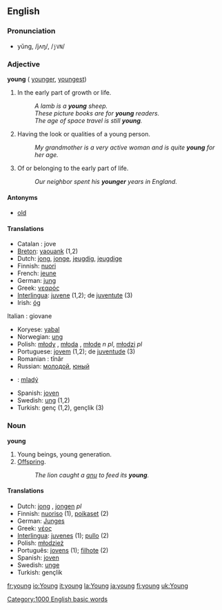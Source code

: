 ==English==

===Pronunciation===
*yŭng, /jʌŋ/, /<tt>jVN</tt>/

=== Adjective ===
'''young''' ({{compare}} [[younger]], {{super}} [[youngest]])

#In the early part of growth or life. 
#:''A lamb is a '''young''' sheep.'' 
#:''These picture books are for '''young''' readers.'' 
#:''The age of space travel is still '''young'''.'' 
#Having the look or qualities of a young person. 
#:''My grandmother is a very active woman and is quite '''young''' for her age.'' 
#Of or belonging to the early part of life. 
#:''Our neighbor spent his '''younger''' years in England.''

====Antonyms====
*[[old]]

==== Translations ====
{{top}}
*Catalan : jove
*[[Breton]]: [[yaouank]] (1,2)
*Dutch: [[jong]], [[jonge]], [[jeugdig]], [[jeugdige]]
*Finnish: [[nuori]]
*French: [[jeune]] {{m}} {{f}}
*German: [[jung]]
*Greek: [[νεαρός]]
*[[Interlingua]]: [[juvene]] (1,2); de [[juventute]] (3)
*Irish: [[óg]]
{{mid}}
Italian : giovane
*Koryese: [[yabal]]
*Norwegian: [[ung]]
*Polish: [[młody]] {{m}}, [[młoda]] {{f}}, [[młode]] {{n}} ''n pl'', [[młodzi]] {{m}} ''pl''
*Portuguese: [[jovem]] (1,2); de [[juventude]] (3)
*Romanian : tînăr
*Russian: [[молодой]], [[юный]]
*{{sk}}: [[mladý]]
*Spanish: [[joven]]
*Swedish: [[ung]] (1,2)
*Turkish: genç (1,2), gençlik (3)
{{bottom}}

===Noun ===
'''young''' 

#Young beings, young generation.
#[[Offspring]].
#:''The lion caught a [[gnu]] to feed its '''young'''.'' 

==== Translations ====
*Dutch: [[jong]] {{n}}, [[jongen]] {{n}} ''pl''
*Finnish: [[nuoriso]] (1), [[poikaset]] (2)
*German: [[Junges]] {{n}}
*Greek: [[νέος]]
*[[Interlingua]]: [[juvene]]s (1); [[pullo]] (2)
*Polish: [[młodzież]] {{f}}
*Português: [[jovem|jovens]] (1); [[filhote]] (2)
*Spanish: [[joven]]
*Swedish: [[unge]]
*Turkish: gençlik

[[Category:1000 English basic words]]

[[fr:young]]
[[io:Young]]
[[it:young]]
[[la:Young]]
[[ja:young]]
[[fi:young]]
[[uk:Young]]